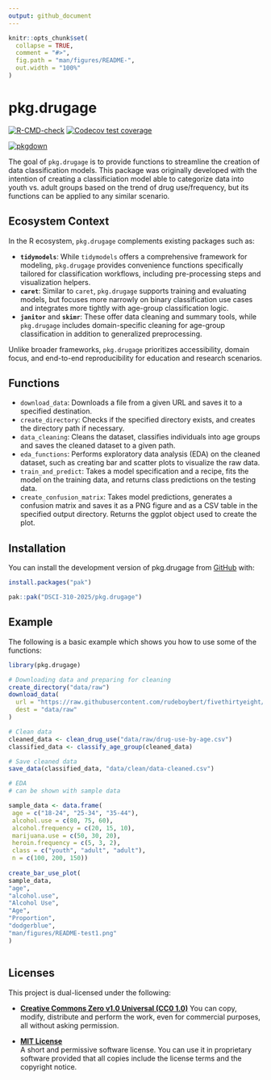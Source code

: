 ```yaml
---
output: github_document
---
```


<!-- README.md is generated from README.Rmd. Please edit that file -->

```r
knitr::opts_chunk$set(
  collapse = TRUE,
  comment = "#>",
  fig.path = "man/figures/README-",
  out.width = "100%"
)
```

# pkg.drugage

<!-- badges: start -->
[![R-CMD-check](https://github.com/DSCI-310-2025/pkg.drugage/actions/workflows/R-CMD-check.yaml/badge.svg)](https://github.com/DSCI-310-2025/pkg.drugage/actions/workflows/R-CMD-check.yaml)
[![Codecov test coverage](https://codecov.io/gh/DSCI-310-2025/pkg.drugage/graph/badge.svg)](https://app.codecov.io/gh/DSCI-310-2025/pkg.drugage)

[![pkgdown](https://github.com/DSCI-310-2025/pkg.drugage/actions/workflows/pkgdown.yaml/badge.svg)](https://dsci-310-2025.github.io/pkg.drugage/)
<!-- badges: end -->

The goal of `pkg.drugage` is to provide functions to streamline the creation of data classification models. This package was originally developed with the intention of creating a classificiation model able to categorize data into youth vs. adult groups based on the trend of drug use/frequency, but its functions can be applied to any similar scenario.

## Ecosystem Context

In the R ecosystem, `pkg.drugage` complements existing packages such as:

- **`tidymodels`**: While `tidymodels` offers a comprehensive framework for modeling, `pkg.drugage` provides convenience functions specifically tailored for classification workflows, including pre-processing steps and visualization helpers.
- **`caret`**: Similar to `caret`, `pkg.drugage` supports training and evaluating models, but focuses more narrowly on binary classification use cases and integrates more tightly with age-group classification logic.
- **`janitor`** and **`skimr`**: These offer data cleaning and summary tools, while `pkg.drugage` includes domain-specific cleaning for age-group classification in addition to generalized preprocessing.

Unlike broader frameworks, `pkg.drugage` prioritizes accessibility, domain focus, and end-to-end reproducibility for education and research scenarios.


## Functions

- `download_data`: Downloads a file from a given URL and saves it to a specified destination.
- `create_directory`: Checks if the specified directory exists, and creates the directory path if necessary.
- `data_cleaning`: Cleans the dataset, classifies individuals into age groups and saves the cleaned dataset to a given path.
- `eda_functions`: Performs exploratory data analysis (EDA) on the cleaned dataset, such as creating bar and scatter plots to visualize the raw data.
- `train_and_predict`: Takes a model specification and a recipe, fits the model on the training data, and returns class predictions on the testing data.
- `create_confusion_matrix`: Takes model predictions, generates a confusion matrix and saves it as a PNG figure and as a CSV table in the specified output directory. Returns the ggplot object used to create the plot.


## Installation

You can install the development version of pkg.drugage from
[GitHub](https://github.com/) with:

``` r
install.packages("pak")

pak::pak("DSCI-310-2025/pkg.drugage")
```

## Example

The following is a basic example which shows you how to use some of the functions:

``` r
library(pkg.drugage)

# Downloading data and preparing for cleaning
create_directory("data/raw")
download_data(
  url = "https://raw.githubusercontent.com/rudeboybert/fivethirtyeight/refs/heads/master/data-raw/drug-use-by-age/drug-use-by-age.csv",
  dest = "data/raw"
)

# Clean data
cleaned_data <- clean_drug_use("data/raw/drug-use-by-age.csv")
classified_data <- classify_age_group(cleaned_data)

# Save cleaned data
save_data(classified_data, "data/clean/data-cleaned.csv")

# EDA
# can be shown with sample data

sample_data <- data.frame(
 age = c("18-24", "25-34", "35-44"),
 alcohol.use = c(80, 75, 60),
 alcohol.frequency = c(20, 15, 10),
 marijuana.use = c(50, 30, 20),
 heroin.frequency = c(5, 3, 2),
 class = c("youth", "adult", "adult"),
 n = c(100, 200, 150))
 
create_bar_use_plot(
sample_data,
"age",
"alcohol.use",
"Alcohol Use",
"Age",
"Proportion",
"dodgerblue",
"man/figures/README-test1.png"
)



```

## Licenses

This project is dual-licensed under the following:

- **[Creative Commons Zero v1.0 Universal (CC0 1.0)](https://creativecommons.org/publicdomain/zero/1.0/)**
  You can copy, modify, distribute and perform the work, even for commercial
  purposes, all without asking permission.

- **[MIT License](LICENSE.md)**  
  A short and permissive software license. You can use it in proprietary
  software provided that all copies include the license terms and the
  copyright notice.

